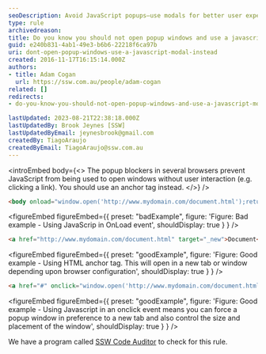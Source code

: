 ```yaml
---
seoDescription: Avoid JavaScript popups—use modals for better user experience and compliance.
type: rule
archivedreason:
title: Do you know you should not open popup windows and use a javascript modal instead?
guid: e240b831-4ab1-49e3-b6b6-22218f6ca97b
uri: dont-open-popup-windows-use-a-javascript-modal-instead
created: 2016-11-17T16:15:14.000Z
authors:
- title: Adam Cogan
  url: https://ssw.com.au/people/adam-cogan
related: []
redirects:
- do-you-know-you-should-not-open-popup-windows-and-use-a-javascript-modal-instead

lastUpdated: 2023-08-21T22:38:18.000Z
lastUpdatedBy: Brook Jeynes [SSW]
lastUpdatedByEmail: jeynesbrook@gmail.com
createdBy: TiagoAraujo
createdByEmail: TiagoAraujo@ssw.com.au
---
```


<introEmbed
  body={<>
The popup blockers in several browsers prevent JavaScript from being used to open windows without user interaction (e.g. clicking a link). You should use an anchor tag instead.
  </>}
/>
```html
<body onload="window.open('http://www.mydomain.com/document.html');return true;">
```

<figureEmbed figureEmbed={{
  preset: "badExample",
  figure: 'Figure: Bad example - Using JavaScrip in OnLoad event',
  shouldDisplay: true
} } />


```html
<a href="http://www.mydomain.com/document.html" target="_new">Document</a>
```

<figureEmbed figureEmbed={{
  preset: "goodExample",
  figure: 'Figure: Good example - Using HTML anchor tag. This will open in a new tab or window depending upon browser configuration',
  shouldDisplay: true
} } />


```html
<a href="#" onclick="window.open('http://www.mydomain.com/document.html');return false;">Document</a>
```

<figureEmbed figureEmbed={{
  preset: "goodExample",
  figure: 'Figure: Good example - Using Javascript in an onclick event means you can force a popup window in preference to a new tab and also control the size and placement of the window',
  shouldDisplay: true
} } />


We have a program called [SSW Code Auditor](https&#58;//www.ssw.com.au/ssw/CodeAuditor/) to check for this rule.
